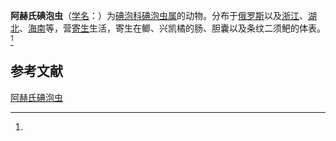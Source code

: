 {{Speciesbox
| name = 阿赫氏碘泡虫
| status = 
| status_system = 
| image = 
| genus = Myxobolus
| species = achmerovi
| authority = (Schulman, 1966)<ref name='id9415'>{{cite web| url =http://www.bioinfo.cn/db05/BjdwSpecies.php?action=view&id=9415| title =阿赫氏碘泡虫| work =《中国动物物种编目数据库》| publisher =中国科学院微生物研究所| author =中国科学院动物研究所| accessdate =2009-04-16| deadurl =yes| archiveurl =https://web.archive.org/web/20160305042553/http://www.bioinfo.cn/db05/BjdwSpecies.php?action=view&id=9415| archivedate =2016-03-05}}</ref>
}}

'''阿赫氏碘泡虫'''（[[学名|学名]]：{{lang|la|''Myxobolus achmerovi''}}）为[[碘泡科|碘泡科]][[碘泡虫属|碘泡虫属]]的动物。分布于[[俄罗斯|俄罗斯]]以及[[浙江|浙江]]、[[湖北|湖北]]、[[海南|海南]]等，营[[寄生|寄生]]生活，寄生在鲫、兴凯橘的肠、胆囊以及条纹二须鲃的体表。<ref name='id9415'/>

== 参考文献 ==
{{reflist}}

{{Wikispecies|Myxobolus achmerovi}}
{{Taxonbar|from=Q2502240}}

[[Category:碘泡虫属|阿赫氏碘泡虫]]


{{Cnidarian-stub}}